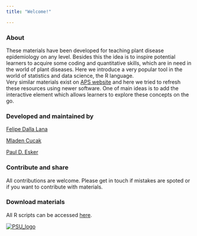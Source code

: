 ```yaml
---
title: "Welcome!"

---
```



### About

These materials have been developed for teaching plant disease epidemiology on any level. Besides this the idea is to inspire potential learners to acquire some coding and quantitative skills, which are in need in the world of plant diseases. Here we introduce a very popular tool in the world of statistics and data science, the R language.  
Very similar materials exist on [APS website](https://www.apsnet.org/edcenter/disimpactmngmnt/topc/EcologyAndEpidemiologyInR/Pages/default.aspx)
and here we tried to refresh these resources using newer software. One of main ideas is to add the interactive element which allows learners to explore these concepts on the go.  
 
### Developed and maintained by 
[Felipe Dalla Lana](https://www.lsu.edu/agriculture/plant/about/faculty-staff/lana.php)

[Mladen Cucak](https://mladencucak.netlify.app/)

[Paul D. Esker](https://plantpath.psu.edu/directory/pde6)

### Contribute and share

All contributions are welcome.  Please get in touch if mistakes are spoted or if you want to contribute with materials. 

### Download materials 
All R scripts can be accessed [here](https://github.com/mladencucak/web_epidem/tree/main/r_files).

[![PSU_logo](./figures/PSU_logo.png "PPEM website")](https://plantpath.psu.edu/)
